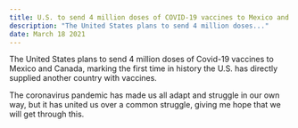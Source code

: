 ```yaml
---
title: U.S. to send 4 million doses of COVID-19 vaccines to Mexico and Canada
description: "The United States plans to send 4 million doses..."
date: March 18 2021
---
```


The United States plans to send 4 million doses of Covid-19 vaccines to Mexico and Canada, marking the first time in history the U.S. has directly supplied another country with vaccines.

The coronavirus pandemic has made us all adapt and struggle in our own way, but it has united us over a common struggle, giving me hope that we will get through this.
